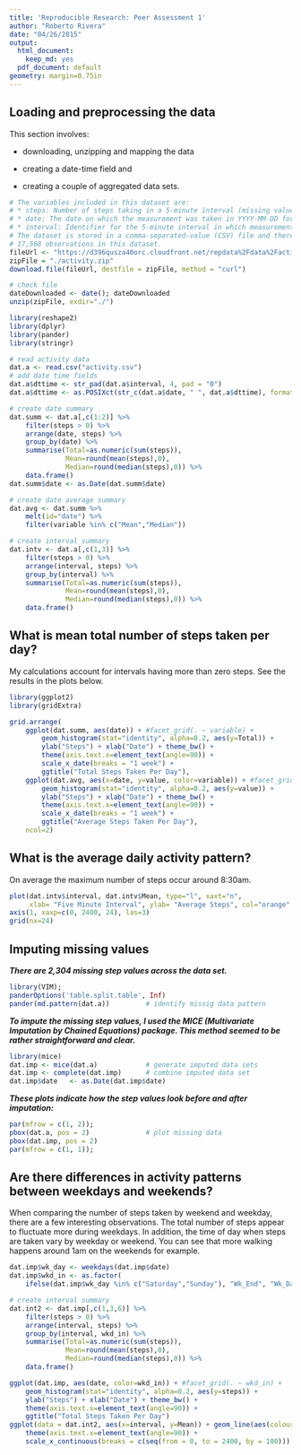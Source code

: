 ```yaml
---
title: 'Reproducible Research: Peer Assessment 1'
author: "Roberto Rivera"
date: "04/26/2015"
output:
  html_document:
    keep_md: yes
  pdf_document: default
geometry: margin=0.75in
---
```

\fontsize{9}{10}

## Loading and preprocessing the data

This section involves:  

 - downloading, unzipping and mapping the data  
 
 - creating a date-time field and   
 
 - creating a couple of aggregated data sets.  

```r
# The variables included in this dataset are:
# * steps: Number of steps taking in a 5-minute interval (missing values are coded as NA)
# * date: The date on which the measurement was taken in YYYY-MM-DD format
# * interval: Identifier for the 5-minute interval in which measurement was taken
# The dataset is stored in a comma-separated-value (CSV) file and there are a total of 
# 17,568 observations in this dataset.
fileUrl <- "https://d396qusza40orc.cloudfront.net/repdata%2Fdata%2Factivity.zip"
zipFile = "./activity.zip"
download.file(fileUrl, destfile = zipFile, method = "curl")

# check file
dateDownloaded <- date(); dateDownloaded
unzip(zipFile, exdir="./")
```

```r
library(reshape2)
library(dplyr)
library(pander)
library(stringr)

# read activity data
dat.a <- read.csv("activity.csv")
# add date time fields
dat.a$dttime <- str_pad(dat.a$interval, 4, pad = "0")
dat.a$dttime <- as.POSIXct(str_c(dat.a$date, " ", dat.a$dttime), format = "%Y-%m-%d %H%M")

# create date summary
dat.summ <- dat.a[,c(1:2)] %>%
    filter(steps > 0) %>%
    arrange(date, steps) %>%
    group_by(date) %>% 
    summarise(Total=as.numeric(sum(steps)), 
              Mean=round(mean(steps),0), 
              Median=round(median(steps),0)) %>%
    data.frame()
dat.summ$date <- as.Date(dat.summ$date)

# create date average summary
dat.avg <- dat.summ %>%
    melt(id="date") %>%
    filter(variable %in% c("Mean","Median"))

# create interval summary
dat.intv <- dat.a[,c(1,3)] %>%
    filter(steps > 0) %>%
    arrange(interval, steps) %>%
    group_by(interval) %>% 
    summarise(Total=as.numeric(sum(steps)), 
              Mean=round(mean(steps),0), 
              Median=round(median(steps),0)) %>%
    data.frame()

```

## What is mean total number of steps taken per day?

My calculations account for intervals having more than zero steps. See the results in the plots below. 

```r
library(ggplot2)
library(gridExtra)

grid.arrange(
    ggplot(dat.summ, aes(date)) + #facet_grid(. ~ variable) + 
        geom_histogram(stat="identity", alpha=0.2, aes(y=Total)) +
        ylab("Steps") + xlab("Date") + theme_bw() + 
        theme(axis.text.x=element_text(angle=90)) +
        scale_x_date(breaks = "1 week") +
        ggtitle("Total Steps Taken Per Day"),
    ggplot(dat.avg, aes(x=date, y=value, color=variable)) + #facet_grid(. ~ variable) + 
        geom_histogram(stat="identity", alpha=0.2, aes(y=value)) +
        ylab("Steps") + xlab("Date") + theme_bw() + 
        theme(axis.text.x=element_text(angle=90)) +
        scale_x_date(breaks = "1 week") +
        ggtitle("Average Steps Taken Per Day"),
    ncol=2)
```

## What is the average daily activity pattern?

On average the maximum number of steps occur around 8:30am.

```r
plot(dat.intv$interval, dat.intv$Mean, type="l", xaxt="n",
     xlab= "Five Minute Interval", ylab= "Average Steps", col="orange" , lwd=2)
axis(1, xaxp=c(0, 2400, 24), las=3)
grid(nx=24)
```

## Imputing missing values

***There are 2,304 missing step values across the data set.***

```r
library(VIM);
panderOptions('table.split.table', Inf)
pander(md.pattern(dat.a))         # identify missig data pattern
```

***To impute the missing step values, I used the MICE (Multivariate Imputation by Chained Equations) package. This method seemed to be rather straightforward and clear.***

```r
library(mice)
dat.imp <- mice(dat.a)            # generate imputed data sets
dat.imp <- complete(dat.imp)      # combine imputed data set
dat.imp$date   <- as.Date(dat.imp$date)
```

***These plots indicate how the step values look before and after imputation:***

```r
par(mfrow = c(1, 2));
pbox(dat.a, pos = 2)              # plot missing data
pbox(dat.imp, pos = 2)
par(mfrow = c(1, 1));
```

## Are there differences in activity patterns between weekdays and weekends?

When comparing the number of steps taken by weekend and weekday, there are a few interesting observations. The total number of steps appear to fluctuate more during weekdays.  In addition, the time of day when steps are taken vary by weekday or weekend.  You can see that more walking happens around 1am on the weekends for example.

```r
dat.imp$wk_day <- weekdays(dat.imp$date)
dat.imp$wkd_in <- as.factor(
    ifelse(dat.imp$wk_day %in% c("Saturday","Sunday"), "Wk_End", "Wk_Day"))

# create interval summary
dat.int2 <- dat.imp[,c(1,3,6)] %>%
    filter(steps > 0) %>%
    arrange(interval, steps) %>%
    group_by(interval, wkd_in) %>% 
    summarise(Total=as.numeric(sum(steps)), 
              Mean=round(mean(steps),0), 
              Median=round(median(steps),0)) %>%
    data.frame()

ggplot(dat.imp, aes(date, color=wkd_in)) + #facet_grid(. ~ wkd_in) + 
    geom_histogram(stat="identity", alpha=0.2, aes(y=steps)) +
    ylab("Steps") + xlab("Date") + theme_bw() + 
    theme(axis.text.x=element_text(angle=90)) +
    ggtitle("Total Steps Taken Per Day")
ggplot(data = dat.int2, aes(x=interval, y=Mean)) + geom_line(aes(colour=wkd_in)) +
    theme(axis.text.x=element_text(angle=90)) +
    scale_x_continuous(breaks = c(seq(from = 0, to = 2400, by = 100)))

```


